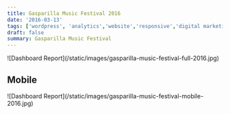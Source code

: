 ```yaml
---
title: Gasparilla Music Festival 2016
date: '2016-03-13'
tags: ['wordpress', 'analytics','website','responsive','digital marketing']
draft: false
summary: Gasparilla Music Festival
---
```


<div className="flex flex-wrap -mx-2 overflow-auto xl:-mx-2">
  <div className="my-1 px-2 w-full overflow-hidden xl:my-1 xl:px-2">
    ![Dashboard Report](/static/images/gasparilla-music-festival-full-2016.jpg)
  </div>
</div>

## Mobile

<div className="flex flex-wrap -mx-2 overflow-auto xl:-mx-2">
  <div className="my-1 px-2 w-full overflow-hidden xl:my-1 xl:px-2">
    ![Dashboard Report](/static/images/gasparilla-music-festival-mobile-2016.jpg)
  </div>
</div>
